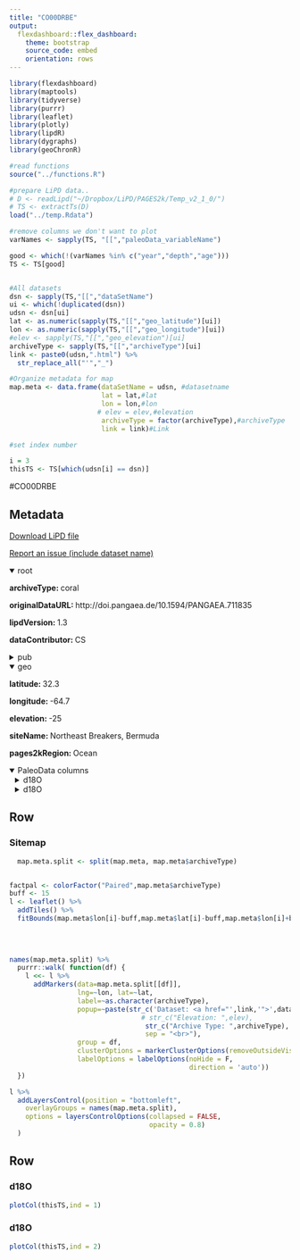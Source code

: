 ```yaml
---
title: "CO00DRBE"
output: 
  flexdashboard::flex_dashboard:
    theme: bootstrap
    source_code: embed
    orientation: rows
---
```


```r
library(flexdashboard)
library(maptools)
library(tidyverse)
library(purrr)
library(leaflet)
library(plotly)
library(lipdR)
library(dygraphs)
library(geoChronR)

#read functions
source("../functions.R")

#prepare LiPD data..
# D <- readLipd("~/Dropbox/LiPD/PAGES2k/Temp_v2_1_0/")
# TS <- extractTs(D)
load("../temp.Rdata")

#remove columns we don't want to plot
varNames <- sapply(TS, "[[","paleoData_variableName")

good <- which(!(varNames %in% c("year","depth","age")))
TS <- TS[good]


#All datasets
dsn <- sapply(TS,"[[","dataSetName")
ui <- which(!duplicated(dsn))
udsn <- dsn[ui]
lat <- as.numeric(sapply(TS,"[[","geo_latitude")[ui])
lon <- as.numeric(sapply(TS,"[[","geo_longitude")[ui])
#elev <- sapply(TS,"[[","geo_elevation")[ui]
archiveType <- sapply(TS,"[[","archiveType")[ui]
link <- paste0(udsn,".html") %>% 
  str_replace_all("'","_")

#Organize metadata for map
map.meta <- data.frame(dataSetName = udsn, #datasetname
                       lat = lat,#lat
                       lon = lon,#lon
                      # elev = elev,#elevation
                       archiveType = factor(archiveType),#archiveType
                       link = link)#Link

#set index number

i = 3
thisTS <- TS[which(udsn[i] == dsn)]
```
#CO00DRBE

Metadata {.sidebar}
-------------------------------------
[Download LiPD file](CO00DRBE.lpd)
            

[Report an issue (include dataset name)](https://github.com/nickmckay/LiPDverse/issues)

<details open style="margin-left: 0px">
<summary>root</summary>
<p style="margin-left: 0px"><strong>archiveType: </strong>coral
<p style="margin-left: 0px"><strong>originalDataURL: </strong>http://doi.pangaea.de/10.1594/PANGAEA.711835
<p style="margin-left: 0px"><strong>lipdVersion: </strong>1.3
<p style="margin-left: 0px"><strong>dataContributor: </strong>CS
</details>
<details>
<summary>pub</summary>
<details style="margin-left: 10px">
<summary>pub1</summary>
<p style="margin-left: 10px"><strong>author: </strong>Draschba
<p style="margin-left: 10px"><strong>citeKey: </strong>draschba2000north
<p style="margin-left: 10px"><strong>journal: </strong>International Journal of Earth Sciences
<p style="margin-left: 10px"><strong>volume: </strong>88
<p style="margin-left: 10px"><strong>pages: </strong>-8
<p style="margin-left: 10px"><strong>pubYear: </strong>2000
<p style="margin-left: 10px"><strong>title: </strong>North Atlantic climate variability since AD 1350 recorded in ? 18 O and skeletal density of Bermuda corals
<p style="margin-left: 10px"><strong>DOI: </strong>10.1007/s005310050301
</details>
<details style="margin-left: 10px">
<summary>pub2</summary>
<p style="margin-left: 10px"><strong>author: </strong>Draschba, S
<p style="margin-left: 10px"><strong>title: </strong>Ocean2kHR-AtlanticBermudaDraschba2000b
</details>
<details style="margin-left: 10px">
<summary>pub3</summary>
<p style="margin-left: 10px"><strong>author: </strong>Draschba, S
<p style="margin-left: 10px"><strong>citeKey: </strong>draschba2000ocean2khrDataCitation
<p style="margin-left: 10px"><strong>title: </strong>Ocean2kHR-AtlanticBermudaDraschba2000b
</details>
</details>
<details open style="margin-left: 0px">
<summary>geo</summary>
<p style="margin-left: 0px"><strong>latitude: </strong>32.3
<p style="margin-left: 0px"><strong>longitude: </strong>-64.7
<p style="margin-left: 0px"><strong>elevation: </strong>-25
<p style="margin-left: 0px"><strong>siteName: </strong>Northeast Breakers, Bermuda
<p style="margin-left: 0px"><strong>pages2kRegion: </strong>Ocean
</details>
<details open>
<summary>PaleoData columns</summary>
<details style="margin-left: 10px">
<summary>d18O</summary>
<p style="margin-left: 10px"><strong>TSid: </strong>Ocean2kHR_124
<p style="margin-left: 10px"><strong>variableName: </strong>d18O
<p style="margin-left: 10px"><strong>units: </strong>permil
<p style="margin-left: 10px"><strong>description: </strong>carbonate
<p style="margin-left: 10px"><strong>useInGlobalTemperatureAnalysis: </strong>TRUE
<details>
<summary>interpretation</summary>
<details style="margin-left: 20px">
<summary>1</summary>
<p style="margin-left: 20px"><strong>basis: </strong>d18O (3 yr mean) calibration to SST (3 yr mean). SST is inferred from air temperature
<p style="margin-left: 20px"><strong>interpDirection: </strong>decrease
<p style="margin-left: 20px"><strong>scope: </strong>climate
<p style="margin-left: 20px"><strong>variable: </strong>temperature
<p style="margin-left: 20px"><strong>variableDetail: </strong>sea surface
</details>
<details style="margin-left: 20px">
<summary>2</summary>
<p style="margin-left: 20px"><strong>basis: </strong>The availability of instrumental climate data allow the comparison with the coral signal and supports the interpretation of reconstructed past temperature anomalies. The use of air temperatures is justified by the strong long-term correspondence between Bermuda SST (COADS) of a 2 latitude by 2 longitude area and Bermuda air temperature during a 40-year period.
<p style="margin-left: 20px"><strong>coefficient: </strong>0.58
<p style="margin-left: 20px"><strong>direction: </strong>decrease
<p style="margin-left: 20px"><strong>fraction: </strong>0.81
<p style="margin-left: 20px"><strong>inferredMaterial: </strong>seawater
<p style="margin-left: 20px"><strong>integrationTime: </strong>3
<p style="margin-left: 20px"><strong>integrationTimeBasis: </strong>X-radiographs were assessed from the skeleton slices to expose density banding. Chronologies were achieved by counting the well-developed density couplets. BDA 210 revealed continuous growth between 1825 and 1993, whereas BDA 215 and BDA 221 contain hiatuses. The bases of the colonies, which were separated from the upper living parts by algal growth, were 14C dated by AMS in the Leibnitz Laboratory in Kiel. Precision of Dating came to  30 years. The stratigraphy obtained from 14C dating was confirmed by the strong correspondence of the present proxy time series with a continuous 800-year coral skeletal chronology from Bermuda, presented by P�tzold et al. (1998; see Fig. 3c).
<p style="margin-left: 20px"><strong>integrationTimeUncertaintyType: </strong>chronological and radiocarbon dating �30 years
<p style="margin-left: 20px"><strong>integrationTimeUnits: </strong>years
<p style="margin-left: 20px"><strong>mathematicalRelation: </strong>linear
<p style="margin-left: 20px"><strong>rank: </strong>1
<p style="margin-left: 20px"><strong>scope: </strong>isotope
<p style="margin-left: 20px"><strong>variable: </strong>Temperature_water
</details>
<details style="margin-left: 20px">
<summary>3</summary>
<p style="margin-left: 20px"><strong>basis: </strong>the salinity effect on the isotopic pool of the ambient seawater is considered a negligible background signal and variations in coral d18O can be attributed to be primarily driven by changes in SST.
<p style="margin-left: 20px"><strong>inferredMaterial: </strong>seawater
<p style="margin-left: 20px"><strong>integrationTime: </strong>3
<p style="margin-left: 20px"><strong>integrationTimeBasis: </strong>X-radiographs were assessed from the skeleton slices to expose density banding. Chronologies were achieved by counting the well-developed density couplets. BDA 210 revealed continuous growth between 1825 and 1993, whereas BDA 215 and BDA 221 contain hiatuses. The bases of the colonies, which were separated from the upper living parts by algal growth, were 14C dated by AMS in the Leibnitz Laboratory in Kiel. Precision of Dating came to  30 years. The stratigraphy obtained from 14C dating was confirmed by the strong correspondence of the present proxy time series with a continuous 800-year coral skeletal chronology from Bermuda, presented by P�tzold et al. (1998; see Fig. 3c).
<p style="margin-left: 20px"><strong>integrationTimeUncertaintyType: </strong>chronological and radiocarbon dating �30 years
<p style="margin-left: 20px"><strong>integrationTimeUnits: </strong>years
<p style="margin-left: 20px"><strong>mathematicalRelation: </strong>linear
<p style="margin-left: 20px"><strong>rank: </strong>2
<p style="margin-left: 20px"><strong>scope: </strong>isotope
<p style="margin-left: 20px"><strong>variable: </strong>Salinity_water
</details>
</details>
</details>
<details style="margin-left: 10px">
<summary>d18O</summary>
<p style="margin-left: 10px"><strong>TSid: </strong>Ocean2kHR_125
<p style="margin-left: 10px"><strong>variableName: </strong>d18O
<p style="margin-left: 10px"><strong>units: </strong>permil
<p style="margin-left: 10px"><strong>description: </strong>carbonate
<p style="margin-left: 10px"><strong>useInGlobalTemperatureAnalysis: </strong>TRUE
<details>
<summary>interpretation</summary>
<details style="margin-left: 20px">
<summary>1</summary>
<p style="margin-left: 20px"><strong>basis: </strong>d18O (3 yr mean) calibration to SST (3 yr mean). SST is inferred from air temperature
<p style="margin-left: 20px"><strong>interpDirection: </strong>decrease
<p style="margin-left: 20px"><strong>scope: </strong>climate
<p style="margin-left: 20px"><strong>variable: </strong>temperature
<p style="margin-left: 20px"><strong>variableDetail: </strong>sea surface
</details>
<details style="margin-left: 20px">
<summary>2</summary>
<p style="margin-left: 20px"><strong>basis: </strong>The availability of instrumental climate data allow the comparison with the coral signal and supports the interpretation of reconstructed past temperature anomalies. The use of air temperatures is justified by the strong long-term correspondence between Bermuda SST (COADS) of a 2 latitude by 2 longitude area and Bermuda air temperature during a 40-year period.
<p style="margin-left: 20px"><strong>coefficient: </strong>0.58
<p style="margin-left: 20px"><strong>direction: </strong>decrease
<p style="margin-left: 20px"><strong>fraction: </strong>0.81
<p style="margin-left: 20px"><strong>inferredMaterial: </strong>seawater
<p style="margin-left: 20px"><strong>integrationTime: </strong>3
<p style="margin-left: 20px"><strong>integrationTimeBasis: </strong>X-radiographs were assessed from the skeleton slices to expose density banding. Chronologies were achieved by counting the well-developed density couplets. BDA 210 revealed continuous growth between 1825 and 1993, whereas BDA 215 and BDA 221 contain hiatuses. The bases of the colonies, which were separated from the upper living parts by algal growth, were 14C dated by AMS in the Leibnitz Laboratory in Kiel. Precision of Dating came to  30 years. The stratigraphy obtained from 14C dating was confirmed by the strong correspondence of the present proxy time series with a continuous 800-year coral skeletal chronology from Bermuda, presented by P�tzold et al. (1998; see Fig. 3c).
<p style="margin-left: 20px"><strong>integrationTimeUncertaintyType: </strong>chronological and radiocarbon dating �30 years
<p style="margin-left: 20px"><strong>integrationTimeUnits: </strong>years
<p style="margin-left: 20px"><strong>mathematicalRelation: </strong>linear
<p style="margin-left: 20px"><strong>rank: </strong>1
<p style="margin-left: 20px"><strong>scope: </strong>isotope
<p style="margin-left: 20px"><strong>variable: </strong>Temperature_water
</details>
<details style="margin-left: 20px">
<summary>3</summary>
<p style="margin-left: 20px"><strong>basis: </strong>the salinity effect on the isotopic pool of the ambient seawater is considered a negligible background signal and variations in coral d18O can be attributed to be primarily driven by changes in SST.
<p style="margin-left: 20px"><strong>inferredMaterial: </strong>seawater
<p style="margin-left: 20px"><strong>integrationTime: </strong>3
<p style="margin-left: 20px"><strong>integrationTimeBasis: </strong>X-radiographs were assessed from the skeleton slices to expose density banding. Chronologies were achieved by counting the well-developed density couplets. BDA 210 revealed continuous growth between 1825 and 1993, whereas BDA 215 and BDA 221 contain hiatuses. The bases of the colonies, which were separated from the upper living parts by algal growth, were 14C dated by AMS in the Leibnitz Laboratory in Kiel. Precision of Dating came to  30 years. The stratigraphy obtained from 14C dating was confirmed by the strong correspondence of the present proxy time series with a continuous 800-year coral skeletal chronology from Bermuda, presented by P�tzold et al. (1998; see Fig. 3c).
<p style="margin-left: 20px"><strong>integrationTimeUncertaintyType: </strong>chronological and radiocarbon dating �30 years
<p style="margin-left: 20px"><strong>integrationTimeUnits: </strong>years
<p style="margin-left: 20px"><strong>mathematicalRelation: </strong>linear
<p style="margin-left: 20px"><strong>rank: </strong>2
<p style="margin-left: 20px"><strong>scope: </strong>isotope
<p style="margin-left: 20px"><strong>variable: </strong>Salinity_water
</details>
</details>
</details>

Row
-----------------------------------------------------------------------

### Sitemap

```r
  map.meta.split <- split(map.meta, map.meta$archiveType)


factpal <- colorFactor("Paired",map.meta$archiveType)
buff <- 15
l <- leaflet() %>% 
  addTiles() %>% 
  fitBounds(map.meta$lon[i]-buff,map.meta$lat[i]-buff,map.meta$lon[i]+buff,map.meta$lat[i]+buff)
  

  
  
names(map.meta.split) %>%
  purrr::walk( function(df) {
    l <<- l %>%
      addMarkers(data=map.meta.split[[df]],
                 lng=~lon, lat=~lat,
                 label=~as.character(archiveType),
                 popup=~paste(str_c('Dataset: <a href="',link,'">',dataSetName,'</a>'),
                                 # str_c("Elevation: ",elev),
                                  str_c("Archive Type: ",archiveType),
                                  sep = "<br>"),
                 group = df,
                 clusterOptions = markerClusterOptions(removeOutsideVisibleBounds = F),
                 labelOptions = labelOptions(noHide = F,
                                             direction = 'auto'))
  })

l %>%
  addLayersControl(position = "bottomleft",
    overlayGroups = names(map.meta.split),
    options = layersControlOptions(collapsed = FALSE,
                                   opacity = 0.8)
  )
```

Row {.tabset .tabset-fade}
-----------------------------------------------------------------------

### d18O
```r
plotCol(thisTS,ind = 1)
```

### d18O
```r
plotCol(thisTS,ind = 2)
```
